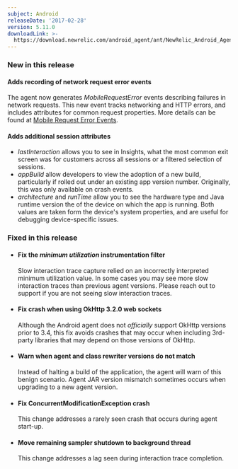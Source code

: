 ```yaml
---
subject: Android
releaseDate: '2017-02-28'
version: 5.11.0
downloadLink: >-
  https://download.newrelic.com/android_agent/ant/NewRelic_Android_Agent_5.11.0.zip
---
```


### New in this release

#### Adds recording of network request error events

The agent now generates _MobileRequestError_ events describing failures in network requests. This new event tracks networking and HTTP errors, and includes attributes for common request properties. More details can be found at [Mobile Request Error Events](https://docs.newrelic.com/docs/mobilerequesterror-events-insights).

#### Adds additional session attributes

* _lastInteraction_ allows you to see in Insights, what the most common exit screen was for customers across all sessions or a filtered selection of sessions.
* _appBuild_ allow developers to view the adoption of a new build, particularly if rolled out under an existing app version number. Originally, this was only available on crash events.
* _architecture_ and _runTime_ allow you to see the hardware type and Java runtime version the of the device on which the app is running. Both values are taken form the device's system properties, and are useful for debugging device-specific issues.

### Fixed in this release

* #### Fix the _minimum utilization_ instrumentation filter

  Slow interaction trace capture relied on an incorrectly interpreted minimum utilization value. In some cases you may see more slow interaction traces than previous agent versions. Please reach out to support if you are not seeing slow interaction traces.
* #### Fix crash when using OkHttp 3.2.0 web sockets

  Although the Android agent does not _officially_ support OkHttp versions prior to 3.4, this fix avoids crashes that may occur when including 3rd-party libraries that may depend on those versions of OkHttp.
* #### Warn when agent and class rewriter versions do not match

  Instead of halting a build of the application, the agent will warn of this benign scenario. Agent JAR version mismatch sometimes occurs when upgrading to a new agent version.
* #### Fix ConcurrentModificationException crash

  This change addresses a rarely seen crash that occurs during agent start-up.
* #### Move remaining sampler shutdown to background thread

  This change addresses a lag seen during interaction trace completion.
